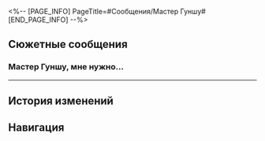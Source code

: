 <%-- [PAGE_INFO]
PageTitle=#Сообщения/Мастер Гуншу#
[END_PAGE_INFO] --%>
{{Сообщение Инфобокс
|id          = 147
|Изображение = НИП Мастер Гуншу Иконка.png
|Тип         = НИП
|Отправитель = Мастер Гуншу
|ПодписьСоо  = 
|Фракция     = Лофу Сяньчжоу
}}

==Сюжетные сообщения==
===Мастер Гуншу, мне нужно...===
{{Сообщения
|условие_получения = 
|текст =
:'''(Первопроходец):''' Мастер Гуншу, мне нужно с вами кое о чём поговорить.
:{Выбор} (Объяснить ситуацию мастеру Гуншу)
:'''(Первопроходец):''' Генерал Хуайянь даровал Лофу меч под названием Одинокое Облако.
:'''Мастер Гуншу:''' Не волнуйся! Генерал Хуайянь уже передал указания.
:'''Мастер Гуншу:''' Кстати, ученики рассказывали, что какая-то девчушка с мечом в руке ворвалась в Комиссию по ремёслам.
:'''Мастер Гуншу:''' Это же внучка генерала Хуайяня? Она хочет со мной поговорить или ограбить?
:{Выбор} Она знает, что делает.
:'''(Первопроходец):''' Она обещала со мной встретиться. Пока мы не разберёмся в случившемся, она не станет ничего делать с мечом.
:'''Мастер Гуншу:''' Что?! Она собирается украсть меч?
:'''Мастер Гуншу:''' Сил моих нет!
:'''Мастер Гуншу:''' Рыцарь Красоты передал меч в Комиссию по ремёслам. Сейчас он в безопасности хранится в арсенале. Не волнуйся.
:'''Мастер Гуншу:''' Когда выдастся свободная минутка, я хочу узнать, почему эта девчонка попыталась украсть меч!
}}
----

==История изменений==
{{История изменений|2.7}}

==Навигация==
{{Сообщения Навбокс}}